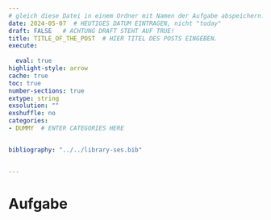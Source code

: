 ```yaml
---
# gleich diese Datei in einem Ordner mit Namen der Aufgabe abspeichern!
date: 2024-05-07  # HEUTIGES DATUM EINTRAGEN, nicht "today"
draft: FALSE   # ACHTUNG DRAFT STEHT AUF TRUE!
title: TITLE_OF_THE_POST  # HIER TITEL DES POSTS EINGEBEN.
execute: 
  
  eval: true 
highlight-style: arrow 
cache: true
toc: true
number-sections: true
extype: string
exsolution: ""
exshuffle: no
categories:
- DUMMY  # ENTER CATEGORIES HERE


bibliography: "../../library-ses.bib"


---
```




# Aufgabe



